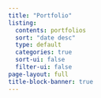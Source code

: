```yaml
---
title: "Portfolio"
listing:
  contents: portfolios
  sort: "date desc"
  type: default
  categories: true
  sort-ui: false
  filter-ui: false
page-layout: full
title-block-banner: true
---
```

